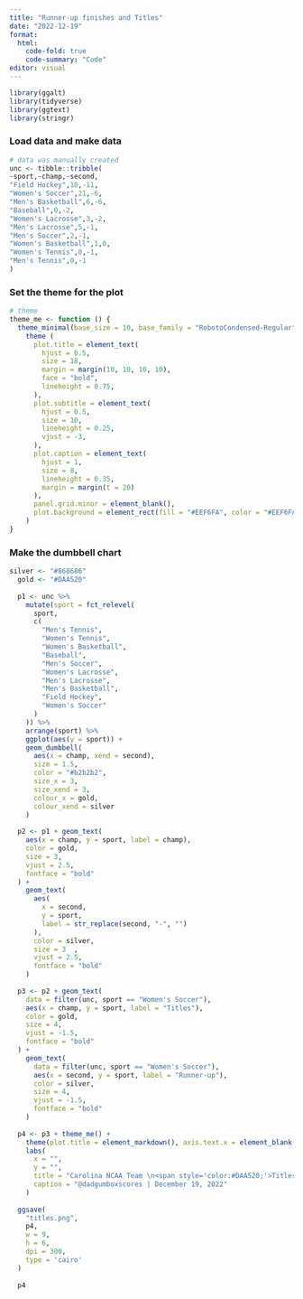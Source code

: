```yaml
---
title: "Runner-up finishes and Titles"
date: "2022-12-19"
format:
  html:
    code-fold: true
    code-summary: "Code"
editor: visual
---
```


```r
library(ggalt)
library(tidyverse)
library(ggtext)
library(stringr)
```

### Load data and make data

```r
# data was manually created
unc <- tibble::tribble(
~sport,~champ,~second,
"Field Hockey",10,-11,
"Women's Soccer",21,-6,
"Men's Basketball",6,-6,
"Baseball",0,-2,
"Women's Lacrosse",3,-2,
"Men's Lacrosse",5,-1,
"Men's Soccer",2,-1,
"Women's Basketball",1,0,
"Women's Tennis",0,-1,
"Men's Tennis",0,-1
)

```

### Set the theme for the plot

```r
# theme
theme_me <- function () {
  theme_minimal(base_size = 10, base_family = "RobotoCondensed-Regular") %+replace%
    theme (
      plot.title = element_text(
        hjust = 0.5,
        size = 18,
        margin = margin(10, 10, 10, 10),
        face = "bold",
        lineheight = 0.75,
      ),
      plot.subtitle = element_text(
        hjust = 0.5,
        size = 10,
        lineheight = 0.25,
        vjust = -3,
      ),
      plot.caption = element_text(
        hjust = 1,
        size = 8,
        lineheight = 0.35,
        margin = margin(t = 20)
      ),
      panel.grid.minor = element_blank(),
      plot.background = element_rect(fill = "#EEF6FA", color = "#EEF6FA")
    )
}
```

### Make the dumbbell chart

```r
silver <- "#868686"
  gold <- "#DAA520"
    
  p1 <- unc %>%
    mutate(sport = fct_relevel(
      sport,
      c(
        "Men's Tennis",
        "Women's Tennis",
        "Women's Basketball",
        "Baseball",
        "Men's Soccer",
        "Women's Lacrosse",
        "Men's Lacrosse",
        "Men's Basketball",
        "Field Hockey",
        "Women's Soccer"
      )
    )) %>%
    arrange(sport) %>%
    ggplot(aes(y = sport)) +
    geom_dumbbell(
      aes(x = champ, xend = second),
      size = 1.5,
      color = "#b2b2b2",
      size_x = 3,
      size_xend = 3,
      colour_x = gold,
      colour_xend = silver
    )
  
  p2 <- p1 + geom_text(
    aes(x = champ, y = sport, label = champ),
    color = gold,
    size = 3,
    vjust = 2.5,
    fontface = "bold"
  ) +
    geom_text(
      aes(
        x = second,
        y = sport,
        label = str_replace(second, "-", "")
      ),
      color = silver,
      size = 3  ,
      vjust = 2.5,
      fontface = "bold"
    )
  
  p3 <- p2 + geom_text(
    data = filter(unc, sport == "Women's Soccer"),
    aes(x = champ, y = sport, label = "Titles"),
    color = gold,
    size = 4,
    vjust = -1.5,
    fontface = "bold"
  ) +
    geom_text(
      data = filter(unc, sport == "Women's Soccer"),
      aes(x = second, y = sport, label = "Runner-up"),
      color = silver,
      size = 4,
      vjust = -1.5,
      fontface = "bold"
    )
  
  p4 <- p3 + theme_me() +
    theme(plot.title = element_markdown(), axis.text.x = element_blank()) +
    labs(
      x = "",
      y = "",
      title = "Carolina NCAA Team \n<span style='color:#DAA520;'>Titles</span> and \n<span style='color:#868686;'>Runner-up</span> finishes",
      caption = "@dadgumboxscores | December 19, 2022"
    )
  
  ggsave(
    "titles.png",
    p4,
    w = 9,
    h = 6,
    dpi = 300,
    type = 'cairo'
  )
  
  p4
```
